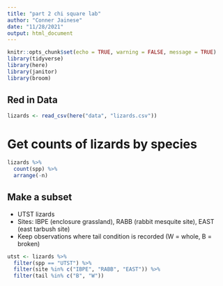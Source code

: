 ```yaml
---
title: "part 2 chi square lab"
author: "Conner Jainese"
date: "11/28/2021"
output: html_document
---
```


```r
knitr::opts_chunk$set(echo = TRUE, warning = FALSE, message = TRUE)
library(tidyverse)
library(here)
library(janitor)
library(broom)
```

## Red in Data
```r
lizards <- read_csv(here("data", "lizards.csv"))
```

# Get counts of lizards by species

```r
lizards %>% 
  count(spp) %>% 
  arrange(-n)
```

## Make a subset

- UTST lizards
- Sites: IBPE (enclosure grassland), RABB (rabbit mesquite site), EAST (east tarbush site)
- Keep observations where tail condition is recorded (W = whole, B = broken)

```r
utst <- lizards %>% 
  filter(spp == "UTST") %>% 
  filter(site %in% c("IBPE", "RABB", "EAST")) %>% 
  filter(tail %in% c("B", "W"))
```










